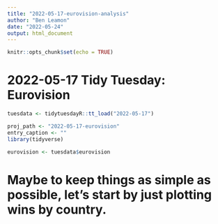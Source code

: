 ```yaml
---
title: "2022-05-17-eurovision-analysis"
author: "Ben Leamon"
date: "2022-05-24"
output: html_document
---
```


```r
knitr::opts_chunk$set(echo = TRUE)
```

# 2022-05-17 Tidy Tuesday: Eurovision
```r
tuesdata <- tidytuesdayR::tt_load("2022-05-17")
```
```r
proj_path <- "2022-05-17-eurovision"
entry_caption <- ""
library(tidyverse)
```


```r
eurovision <- tuesdata$eurovision
```

# Maybe to keep things as simple as possible, let's start by just plotting wins by country. 
```r

```

